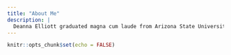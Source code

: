 ```yaml
---
title: "About Me"
description: | 
  Deanna Elliott graduated magna cum laude from Arizona State University in 2020. Her Bachelor’s degree in Biological Sciences focused on conservation biology and ecology. During her undergraduate career, she investigated how climate change may affect the development and behavior of agricultural pests. This led to her initial interest in environmental conservation. She later interned in the Marine Biology Department at the University of Connecticut. In their fish ecology lab, she explored whether the accumulation of heavy metals in fish could provide insight into the health of trophic webs. This experience led to her passion for combining ecological and political knowledge to improve ocean protections. She also considers indigenous stewardship an important and underutilized aspect of the conservation conversation. Ultimately, Deanna desires to develop fiscally feasible and community-oriented methods of ocean conservation while specializing in Economics and Politics of the Environment at the Bren School.
---
```


```r
knitr::opts_chunk$set(echo = FALSE)
```

